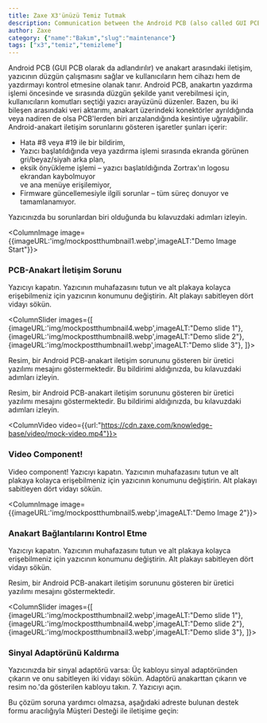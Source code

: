 ```yaml
---
title: Zaxe X3'ünüzü Temiz Tutmak
description: Communication between the Android PCB (also called GUI PCB) and the motherboard ensures the printer’s proper operation and allows users to control both the device and printing.
author: Zaxe
category: {"name":"Bakım","slug":"maintenance"}
tags: ["x3","temiz","temizleme"]
---
```


Android PCB (GUI PCB olarak da adlandırılır) ve anakart arasındaki iletişim, yazıcının düzgün çalışmasını sağlar ve kullanıcıların hem cihazı hem de yazdırmayı kontrol etmesine olanak tanır.
Android PCB, anakartın yazdırma işlemi öncesinde ve sırasında düzgün şekilde yanıt verebilmesi için, kullanıcıların komutları seçtiği yazıcı arayüzünü düzenler.
Bazen, bu iki bileşen arasındaki veri aktarımı, anakart üzerindeki konektörler ayrıldığında veya nadiren de olsa PCB'lerden biri arızalandığında kesintiye uğrayabilir.
Android-anakart iletişim sorunlarını gösteren işaretler şunları içerir:

- Hata #8 veya #19 ile bir bildirim,
- Yazıcı başlatıldığında veya yazdırma işlemi sırasında ekranda görünen gri/beyaz/siyah arka plan,
- eksik önyükleme işlemi – yazıcı başlatıldığında Zortrax'ın logosu ekrandan kaybolmuyor <br/>ve ana menüye erişilemiyor,
- Firmware güncellemesiyle ilgili sorunlar – tüm süreç donuyor ve tamamlanamıyor.

Yazıcınızda bu sorunlardan biri olduğunda bu kılavuzdaki adımları izleyin.

<ColumnImage image={{imageURL:'img/mockpostthumbnail1.webp',imageALT:"Demo Image Start"}}>

### PCB-Anakart İletişim Sorunu

Yazıcıyı kapatın. Yazıcının muhafazasını tutun ve alt plakaya kolayca erişebilmeniz için yazıcının konumunu değiştirin. Alt plakayı sabitleyen dört vidayı sökün.

</ColumnImage>

<ColumnSlider
  images={[
    {imageURL:'img/mockpostthumbnail4.webp',imageALT:"Demo slide 1"},
    {imageURL:'img/mockpostthumbnail8.webp',imageALT:"Demo slide 2"},
    {imageURL:'img/mockpostthumbnail1.webp',imageALT:"Demo slide 3"},
  ]}>

Resim, bir Android PCB-anakart iletişim sorununu gösteren bir üretici yazılımı mesajını göstermektedir. Bu bildirimi aldığınızda, bu kılavuzdaki adımları izleyin.

<AlertBox alertType="danger">

Resim, bir Android PCB-anakart iletişim sorununu gösteren bir üretici yazılımı mesajını göstermektedir. Bu bildirimi aldığınızda, bu kılavuzdaki adımları izleyin.

</AlertBox>
</ColumnSlider>

<ColumnVideo video={{url:"https://cdn.zaxe.com/knowledge-base/video/mock-video.mp4"}}>
### Video Component!

Video component! Yazıcıyı kapatın. Yazıcının muhafazasını tutun ve alt plakaya kolayca erişebilmeniz için yazıcının konumunu değiştirin. Alt plakayı sabitleyen dört vidayı sökün.
</ColumnVideo>

<ColumnImage image={{imageURL:'img/mockpostthumbnail5.webp',imageALT:"Demo Image 2"}}>

### Anakart Bağlantılarını Kontrol Etme

Yazıcıyı kapatın. Yazıcının muhafazasını tutun ve alt plakaya kolayca erişebilmeniz için yazıcının konumunu değiştirin. Alt plakayı sabitleyen dört vidayı sökün.

<AlertBox alertType="info">

Resim, bir Android PCB-anakart iletişim sorununu gösteren bir üretici yazılımı mesajını göstermektedir.

</AlertBox>
</ColumnImage>

<ColumnSlider images={[
    {imageURL:'img/mockpostthumbnail2.webp',imageALT:"Demo slide 1"},
    {imageURL:'img/mockpostthumbnail4.webp',imageALT:"Demo slide 2"},
    {imageURL:'img/mockpostthumbnail3.webp',imageALT:"Demo slide 3"},
  ]}>

### Sinyal Adaptörünü Kaldırma

Yazıcınızda bir sinyal adaptörü varsa:
Üç kabloyu sinyal adaptöründen çıkarın ve onu sabitleyen iki vidayı sökün. Adaptörü anakarttan çıkarın ve resim no.'da gösterilen kabloyu takın. 7. Yazıcıyı açın.

Bu çözüm soruna yardımcı olmazsa, aşağıdaki adreste bulunan destek formu aracılığıyla Müşteri Desteği ile iletişime geçin:

</ColumnSlider>
